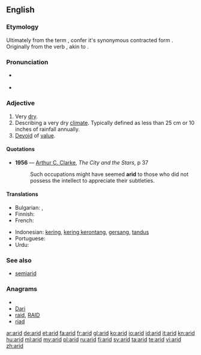 ==English==

===Etymology===
Ultimately from the {{etyl|la}} term {{term|aridus|āridus|dry, arid, parched|lang=la}}, confer it's synonymous contracted form {{term|ardus|lang=la}}. Originally from the verb {{term|areo|āreo|I am dry, I am parched|lang=la}}, akin to {{term|ardeo|ārdeō|I'm on fire, I burn|lang=la}}.

===Pronunciation===
* {{a|UK}} {{IPA|/ˈæ.ɹɪd/}} {{SAMPA|/{.rId/}}
* {{audio|en-us-arid.ogg|Audio (US)}}

===Adjective===
{{en-adj|arid|er|more}}
{{wikipedia}}

# Very [[dry]].
# Describing a very dry [[climate]].  Typically defined as less than 25 cm or 10 inches of rainfall annually.
# [[devoid|Devoid]] of [[value]].

====Quotations====
* '''1956''' — [[w:Arthur C. Clarke|Arthur C. Clarke]], ''The City and the Stars'', p 37
*: Such occupations might have seemed '''arid''' to those who did not possess the intellect to appreciate their subtleties.

====Translations====
{{trans-top|very dry}}
* Bulgarian: {{t|bg|сух}},  {{t|bg|безводен}}
* Finnish: {{t+|fi|kuiva}}
* French: {{t+|fr|aride}}
{{trans-mid}}
* Indonesian: [[kering]], [[kering kerontang]], [[gersang]], [[tandus]]
* Portuguese: {{t+|pt|árido}}
* Urdu: {{t-|ur|خشک|xs=Urdu}}
{{trans-bottom}}

===See also===
* [[semiarid]]

===Anagrams===
* {{alphagram|adir}}
* [[Dari#English|Dari]]
* [[raid#English|raid]], [[RAID#English|RAID]]
* [[riad#English|riad]]

[[ar:arid]]
[[de:arid]]
[[et:arid]]
[[fa:arid]]
[[fr:arid]]
[[gl:arid]]
[[ko:arid]]
[[io:arid]]
[[id:arid]]
[[it:arid]]
[[kn:arid]]
[[hu:arid]]
[[ml:arid]]
[[my:arid]]
[[pl:arid]]
[[ru:arid]]
[[fi:arid]]
[[sv:arid]]
[[ta:arid]]
[[te:arid]]
[[vi:arid]]
[[zh:arid]]